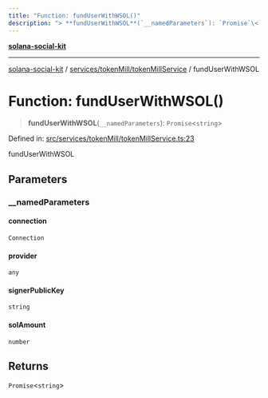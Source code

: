 ```yaml
---
title: "Function: fundUserWithWSOL()"
description: "> **fundUserWithWSOL**(`__namedParameters`): `Promise`\<`string`\>"
---
```


[**solana-social-kit**](../../../../README.mdx)

***

[solana-social-kit](../../../../README.mdx) / [services/tokenMill/tokenMillService](../README.mdx) / fundUserWithWSOL

# Function: fundUserWithWSOL()

> **fundUserWithWSOL**(`__namedParameters`): `Promise`\<`string`\>

Defined in: [src/services/tokenMill/tokenMillService.ts:23](https://github.com/SendArcade/solana-social-starter/blob/bd4b3556b8f469c27ebb06f4df65b3a36b43ba3b/src/services/tokenMill/tokenMillService.ts#L23)

fundUserWithWSOL

## Parameters

### \_\_namedParameters

#### connection

`Connection`

#### provider

`any`

#### signerPublicKey

`string`

#### solAmount

`number`

## Returns

`Promise`\<`string`\>
